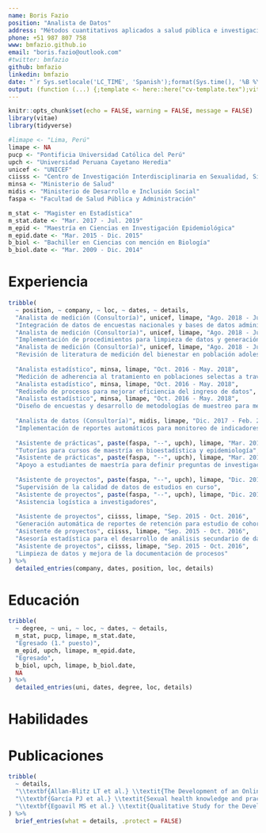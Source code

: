 ```yaml
---
name: Boris Fazio
position: "Analista de Datos"
address: "Métodos cuantitativos aplicados a salud pública e investigación biomédica"
phone: +51 987 807 758
www: bmfazio.github.io
email: "boris.fazio@outlook.com"
#twitter: bmfazio
github: bmfazio
linkedin: bmfazio
date: "`r Sys.setlocale('LC_TIME', 'Spanish');format(Sys.time(), '%B %Y')`"
output: (function (...) {;template <- here::here("cv-template.tex");vitae::cv_document(..., template = template, citation_package = "biblatex",latex_engine = "xelatex")})
---
```


```r
knitr::opts_chunk$set(echo = FALSE, warning = FALSE, message = FALSE)
library(vitae)
library(tidyverse)

#limape <- "Lima, Perú"
limape <- NA
pucp <- "Pontificia Universidad Católica del Perú"
upch <- "Universidad Peruana Cayetano Heredia"
unicef <- "UNICEF"
ciisss <- "Centro de Investigación Interdisciplinaria en Sexualidad, Sida y Sociedad"
minsa <- "Ministerio de Salud"
midis <- "Ministerio de Desarrollo e Inclusión Social"
faspa <- "Facultad de Salud Pública y Administración"

m_stat <- "Magister en Estadística"
m_stat.date <- "Mar. 2017 - Jul. 2019"
m_epid <- "Maestría en Ciencias en Investigación Epidemiológica"
m_epid.date <- "Mar. 2015 - Dic. 2015"
b_biol <- "Bachiller en Ciencias con mención en Biología"
b_biol.date <- "Mar. 2009 - Dic. 2014"


```

# Experiencia

```r
tribble(
  ~ position, ~ company, ~ loc, ~ dates, ~ details,
  "Analista de medición (Consultoría)", unicef, limape, "Ago. 2018 - Jul. 2019",
  "Integración de datos de encuestas nacionales y bases de datos administrativas",
  "Analista de medición (Consultoría)", unicef, limape, "Ago. 2018 - Jul. 2019",
  "Implementación de procedimientos para limpieza de datos y generación de reportes reproducibles",
  "Analista de medición (Consultoría)", unicef, limape, "Ago. 2018 - Jul. 2019",
  "Revisión de literatura de medición del bienestar en población adolescente",
  
  "Analista estadístico", minsa, limape, "Oct. 2016 - May. 2018",
  "Medición de adherencia al tratamiento en poblaciones selectas a través de bases administrativas",
  "Analista estadístico", minsa, limape, "Oct. 2016 - May. 2018",
  "Rediseño de procesos para mejorar eficiencia del ingreso de datos",
  "Analista estadístico", minsa, limape, "Oct. 2016 - May. 2018",
  "Diseño de encuestas y desarrollo de metodologías de muestreo para mediciones a nivel nacional",
  
  "Analista de datos (Consultoría)", midis, limape, "Dic. 2017 - Feb. 2018",
  "Implementación de reportes automáticos para monitoreo de indicadores de un programa social",
  
  "Asistente de prácticas", paste(faspa, "--", upch), limape, "Mar. 2017 - Dic. 2017",
  "Tutorías para cursos de maestría en bioestadística y epidemiología",
  "Asistente de prácticas", paste(faspa, "--", upch), limape, "Mar. 2017 - Dic. 2017",
  "Apoyo a estudiantes de maestría para definir preguntas de investigación y plan de análisis",
  
  "Asistente de proyectos", paste(faspa, "--", upch), limape, "Dic. 2014 - Dic. 2016",
  "Supervisión de la calidad de datos de estudios en curso",
  "Asistente de proyectos", paste(faspa, "--", upch), limape, "Dic. 2014 - Dic. 2016",
  "Asistencia logística a investigadores",
  
  "Asistente de proyectos", ciisss, limape, "Sep. 2015 - Oct. 2016",
  "Generación automática de reportes de retención para estudio de cohorte",
  "Asistente de proyectos", ciisss, limape, "Sep. 2015 - Oct. 2016",
  "Asesoría estadística para el desarrollo de análisis secundario de datos",
  "Asistente de proyectos", ciisss, limape, "Sep. 2015 - Oct. 2016",
  "Limpieza de datos y mejora de la documentación de procesos"
) %>% 
  detailed_entries(company, dates, position, loc, details)
```

# Educación

```r
tribble(
  ~ degree, ~ uni, ~ loc, ~ dates, ~ details,
  m_stat, pucp, limape, m_stat.date,
  "Egresado (1.° puesto)",
  m_epid, upch, limape, m_epid.date,
  "Egresado",
  b_biol, upch, limape, b_biol.date,
  NA
) %>% 
  detailed_entries(uni, dates, degree, loc, details)
```

# Habilidades

\begin{cvskills}
\cvskill{Análisis de datos}{Modelos jerárquicos, análisis de sobrevivencia, modelamiento con ecuaciones estructurales, análisis y diseño de encuestas con muestreo complejo}
\cvskill{Programación}{R, SQL, Python}
\cvskill{Lenguajes}{Español, Inglés}
\end{cvskills}

\pagebreak

# Publicaciones

```r
tribble(
  ~ details,
  "\\textbf{Allan-Blitz LT et al.} \\textit{The Development of an Online Risk Calculator for the Prediction of Future Syphilis among a High-Risk Cohort of Men Who Have Sex with Men and Transgender Women in Lima, Peru.} Sexual Health, 2018.",
  "\\textbf{García PJ et al.} \\textit{Sexual health knowledge and practices and STI/HIV prevalence among long-distance truck drivers in Peru.} SAGE Open Medicine, 2017.",
  "\\textbf{Egoavil MS et al.} \\textit{Qualitative Study for the Development of a Telemedicine System in Palliative Care.} Palliative Medicine and Hospice Care, 2017."
) %>%
  brief_entries(what = details, .protect = FALSE)
```
